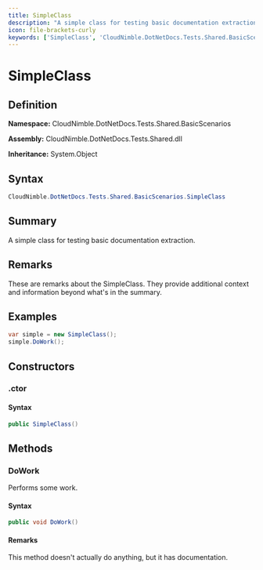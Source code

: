 ```yaml
---
title: SimpleClass
description: "A simple class for testing basic documentation extraction."
icon: file-brackets-curly
keywords: ['SimpleClass', 'CloudNimble.DotNetDocs.Tests.Shared.BasicScenarios.SimpleClass', 'CloudNimble.DotNetDocs.Tests.Shared.BasicScenarios', 'class', 'System.Object']
---
```


# SimpleClass

## Definition

**Namespace:** CloudNimble.DotNetDocs.Tests.Shared.BasicScenarios

**Assembly:** CloudNimble.DotNetDocs.Tests.Shared.dll

**Inheritance:** System.Object

## Syntax

```csharp
CloudNimble.DotNetDocs.Tests.Shared.BasicScenarios.SimpleClass
```

## Summary

A simple class for testing basic documentation extraction.

## Remarks

These are remarks about the SimpleClass. They provide additional context
            and information beyond what's in the summary.

## Examples

```csharp
var simple = new SimpleClass();
simple.DoWork();
```

## Constructors

### .ctor

#### Syntax

```csharp
public SimpleClass()
```

## Methods

### DoWork

Performs some work.

#### Syntax

```csharp
public void DoWork()
```

#### Remarks

This method doesn't actually do anything, but it has documentation.

